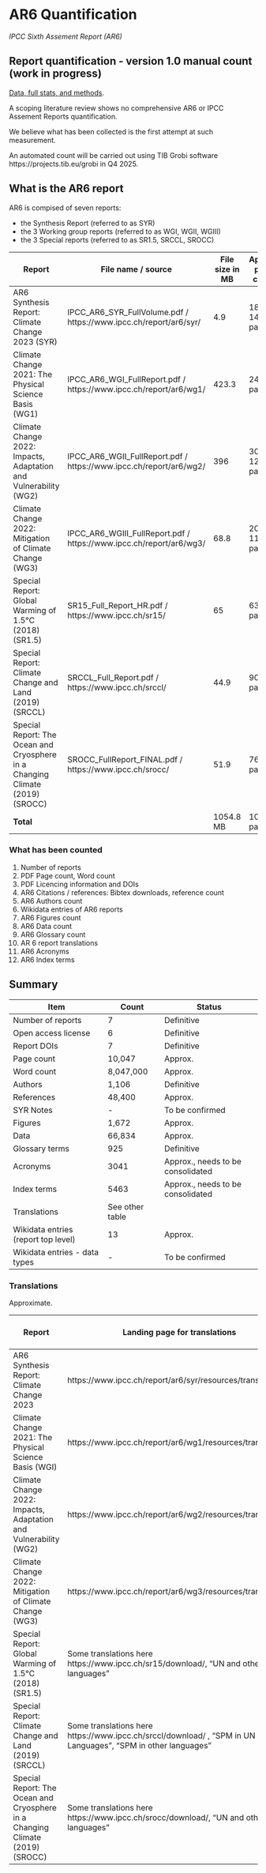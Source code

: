 # AR6 Quantification

_IPCC Sixth Assement Report (AR6)_

## Report quantification - version 1.0 manual count (work in progress)

[Data, full stats, and methods](https://github.com/TIBHannover/climate-knowledge-graph/issues/18).

A scoping literature review shows no comprehensive AR6 or IPCC Assement Reports quantification.

We believe what has been collected is the first attempt at such measurement.

An automated count will be carried out using TIB Grobi software https://projects.tib.eu/grobi in Q4 2025.

## What is the AR6 report

AR6 is compised of seven reports:

 - the Synthesis Report (referred to as SYR)
 - the 3 Working group reports (referred to as WGI, WGII, WGIII)
 - the 3 Special reports (referred to as SR1.5, SRCCL, SROCC)

| Report  | File name / source | File size in MB | Approx. page count | Approx. word count |
| -------- | ------- | ------- | ------- | ------- |
| AR6 Synthesis Report: Climate Change 2023 (SYR)  | IPCC_AR6_SYR_FullVolume.pdf / https://www.ipcc.ch/report/ar6/syr/  | 4.9  | 186 + 14 pages | ~**94.000**   |
| Climate Change 2021: The Physical Science Basis (WG1) | IPCC_AR6_WGI_FullReport.pdf / https://www.ipcc.ch/report/ar6/wg1/ | 423.3    | 2409 pages   |  ~**1.925.000** |
| Climate Change 2022: Impacts, Adaptation and Vulnerability (WG2)   | IPCC_AR6_WGII_FullReport.pdf / https://www.ipcc.ch/report/ar6/wg2/ | 396  | 3068 + 12 pages  |  ~**2.513.000**   |
| Climate Change 2022: Mitigation of Climate Change (WG3)  | IPCC_AR6_WGIII_FullReport.pdf / https://www.ipcc.ch/report/ar6/wg3/ | 68.8  | 2042 + 11 pages  |  ~**1.642.000**  |
| Special Report: Global Warming of 1.5°C (2018) (SR1.5) | SR15_Full_Report_HR.pdf / https://www.ipcc.ch/sr15/ | 65   | 631 pages  | ~**511.000**    |
| Special Report: Climate Change and Land (2019) (SRCCL)  | SRCCL_Full_Report.pdf / https://www.ipcc.ch/srccl/  | 44.9  | 908 pages  | ~**735.000**  |
| Special Report: The Ocean and Cryosphere in a Changing Climate (2019) (SROCC)  | SROCC_FullReport_FINAL.pdf / https://www.ipcc.ch/srocc/ | 51.9   | 766 pages  | ~**627.000**    |
| **Total** |  |   1054.8 MB | 10047 pages | ~8.047.000 |

### What has been counted

 1. Number of reports
 1. PDF Page count, Word count
 1. PDF Licencing information and DOIs
 1. AR6 Citations / references: Bibtex downloads, reference count
 1. AR6 Authors count
 1. Wikidata entries of AR6 reports
 1. AR6 Figures count
 1. AR6 Data count
 1. AR6 Glossary count
 1. AR 6 report translations
 1. AR6 Acronyms
 1. AR6 Index terms

## Summary

Item | Count | Status
-- | -- | --
Number of reports | 7 | Definitive
Open access license | 6 | Definitive
Report DOIs | 7 | Definitive
Page count | 10,047 | Approx.
Word count | 8,047,000 | Approx.
Authors | 1,106 | Definitive
References | 48,400 | Approx.
SYR Notes | - | To be confirmed
Figures | 1,672 | Approx.
Data | 66,834 | Approx.
Glossary terms | 925 | Definitive
Acronyms | 3041 | Approx., needs to be consolidated
Index terms | 5463 | Approx., needs to be consolidated
Translations | See other table |  
Wikidata entries (report top level) | 13 | Approx.
Wikidata entries - data types | - | To be confirmed

### Translations

Approximate.

| Report   | Landing page for translations | Translations count UN lang | Other lang |
| -------- | ------- | ------- |   ------- |  
| AR6 Synthesis Report: Climate Change 2023 | https://www.ipcc.ch/report/ar6/syr/resources/translations/  | 5 in preparation | 2 x SPM |
| Climate Change 2021: The Physical Science Basis (WGI) | https://www.ipcc.ch/report/ar6/wg1/resources/translations/  | 5 | 2, partial |
| Climate Change 2022: Impacts, Adaptation and Vulnerability (WG2)    |  https://www.ipcc.ch/report/ar6/wg2/resources/translations/  |  5 | 3 x SPM |
| Climate Change 2022: Mitigation of Climate Change (WG3)  |  https://www.ipcc.ch/report/ar6/wg3/resources/translations/  |  5 |  1 x SPM |
| Special Report: Global Warming of 1.5°C (2018) (SR1.5) |  Some translations here https://www.ipcc.ch/sr15/download/, "UN and other languages"   |   5 | 4 x SPM |
| Special Report: Climate Change and Land (2019) (SRCCL)  | Some translations here https://www.ipcc.ch/srccl/download/ , "SPM in UN Languages", "SPM in other languages" |  5 x SPM | 3 x SPM |
| Special Report: The Ocean and Cryosphere in a Changing Climate (2019) (SROCC)  | Some translations here https://www.ipcc.ch/srocc/download/, "UN and other languages" |  5 x SPM | 5 x SPM |





